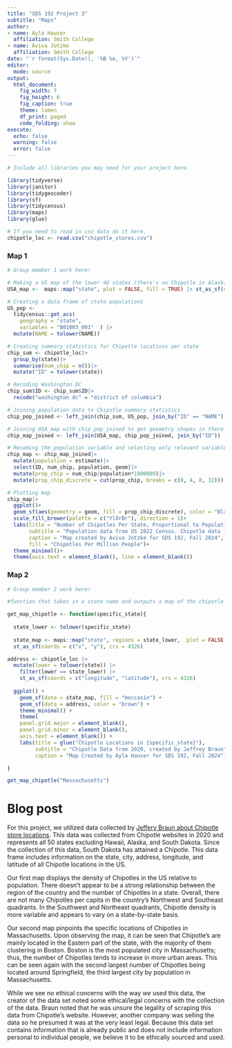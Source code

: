 ```yaml
---
title: "SDS 192 Project 3"
subtitle: "Maps"
author: 
- name: Ayla Hauser
  affiliation: Smith College
- name: Aviva Jotzke
  affiliation: Smith College
date: "`r format(Sys.Date(), '%B %e, %Y')`"
editor: 
  mode: source
output: 
  html_document:
    fig_width: 7
    fig_height: 6
    fig_caption: true
    theme: lumen
    df_print: paged
    code_folding: show
execute:
  echo: false
  warning: false
  error: false
---
```


```r
# Include all libraries you may need for your project here. 

library(tidyverse)
library(janitor)
library(tidygeocoder)
library(sf)
library(tidycensus)
library(maps)
library(glue)

```

```r
# If you need to read in csv data do it here. 
chipotle_loc <- read.csv("chipotle_stores.csv")

```


### Map 1
```r
# Group member 1 work here!

# Making a US map of the lower 48 states (there's no Chipotle in Alaska or Hawaii!)
USA_map <-  maps::map("state", plot = FALSE, fill = TRUE) |> st_as_sf(coords = c("x", "y"), crs = 4326)

# Creating a data frame of state populations
US_pop <- 
  tidycensus::get_acs(
    geography = "state", 
    variables = "B01003_001"  ) |>
  mutate(NAME = tolower(NAME))

# Creating summary statistics for Chipotle locations per state
chip_sum <- chipotle_loc|>
  group_by(state)|>
  summarise(num_chip = n())|>
  mutate("ID" = tolower(state))

# Recoding Washington DC
chip_sum$ID <- chip_sum$ID|>
  recode("washington dc" = "district of columbia")

# Joining population data to Chipotle summary statistics
chip_pop_joined <- left_join(chip_sum, US_pop, join_by("ID" == "NAME"))

# Joining USA_map with chip_pop_joined to get geometry shapes in there
chip_map_joined <- left_join(USA_map, chip_pop_joined, join_by("ID"))

# Renaming the population variable and selecting only relevant variables and calculating the number of Chipotles as a proportion of the state population
chip_map <- chip_map_joined|>
  mutate(population = estimate)|>
  select(ID, num_chip, population, geom)|>
  mutate(prop_chip = num_chip/population*1000000)|>
  mutate(prop_chip_discrete = cut(prop_chip, breaks = c(0, 4, 8, 32)))

# Plotting map
chip_map|>
  ggplot()+
  geom_sf(aes(geometry = geom, fill = prop_chip_discrete), color = "Black")+
  scale_fill_brewer(palette = c("YlOrBr"), direction = 1)+
  labs(title = "Number of Chipotles Per State, Proportional to Population",
       subtitle = "Population data from US 2022 Census. Chipotle data from 2020, collected by Jeffery Braun.",
       caption = "Map created by Aviva Jotzke for SDS 192, Fall 2024",
       fill = "Chipotles Per Million People")+
  theme_minimal()+
  theme(axis.text = element_blank(), line = element_blank())

```

### Map 2
```r
# Group member 2 work here!

#function that takes in a state name and outputs a map of the chipotle locations in that state.

get_map_chipotle <- function(specific_state){
  
  state_lower <- tolower(specific_state)
  
  state_map <- maps::map("state", regions = state_lower,  plot = FALSE, fill = TRUE) |>
  st_as_sf(coords = c("x", "y"), crs = 4326)

address <- chipotle_loc |>
  mutate(lower = tolower(state)) |>
    filter(lower == state_lower) |>
    st_as_sf(coords = c("longitude", "latitude"), crs = 4326)
  
  ggplot() +
    geom_sf(data = state_map, fill = "moccasin") +
    geom_sf(data = address, color = "brown") +
    theme_minimal() +
    theme(
    panel.grid.major = element_blank(), 
    panel.grid.minor = element_blank(),
    axis.text = element_blank()) +
    labs(title = glue("Chipotle Locations in {specific_state}"),
         subtitle = "Chipotle Data from 2020, created by Jeffrey Braun",
         caption = "Map Created by Ayla Hauser for SDS 192, Fall 2024")

}

get_map_chipotle("Massachusetts")

```

# Blog post

For this project, we utilized data collected by [Jeffery Braun about Chipotle store locations](https://www.kaggle.com/datasets/jeffreybraun/chipotle-locations). This data was collected from Chipotle websites in 2020 and represents all 50 states excluding Hawaii, Alaska, and South Dakota. Since the collection of this data, South Dakota has attained a Chipotle. This data frame includes information on the state, city, address, longitude, and latitude of all Chipotle locations in the US. 

Our first map displays the density of Chipotles in the US relative to population. There doesn’t appear to be a strong relationship between the region of the country and the number of Chipotles in a state. Overall, there are not many Chipotles per capita in the country's Northwest and Southeast quadrants. In the Southwest and Northeast quadrants, Chipotle density is more variable and appears to vary on a state-by-state basis. 

Our second map pinpoints the specific locations of Chipotles in Massachusetts. Upon observing the map, it can be seen that Chipotle’s are mainly located in the Eastern part of the state, with the majority of them clustering in Boston. Boston is the most populated city in Massachusetts; thus, the number of Chipotles tends to increase in more urban areas. This can be seen again with the second largest number of Chipotles being located around Springfield, the third largest city by population in Massachusetts. 

While we see no ethical concerns with the way *we* used this data, the creator of the data set noted some ethical/legal concerns with the collection of the data. Braun noted that he was unsure the legality of scraping this data from Chipotle’s website. However, another company was selling the data so he presumed it was at the very least legal. Because this data set contains information that is already public and does not include information personal to individual people, we believe it to be ethically sourced and used. 




